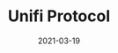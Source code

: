 ---
title: Unifi Protocol
category: Project
status: publish
date: 2021-03-19
slug: The Unifi Protocol is a group of interoperable, non-custodial smart contracts providing the building blocks for the next generation of DeFi products
website: https://iotex.unifiprotocol.com
twitter:
logo: /img/Unifi Protocol.png
featured_img: https://wp.gcap1.iotex.io/wp-content/uploads/2021/03/unifi-header.png
telegram:
---